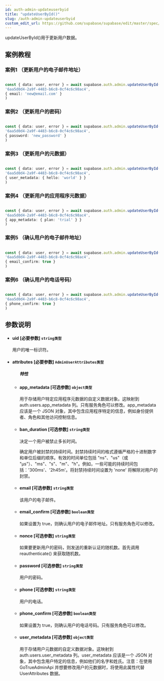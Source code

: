 ```yaml
---
id: auth-admin-updateuserbyid
title: "updateUserById()"
slug: /auth-admin-updateuserbyid
custom_edit_url: https://github.com/supabase/supabase/edit/master/spec/supabase_js_v2.yml
---
```



updateUserById()用于更新用户数据。

## 案例教程

### 案例1 （更新用户的电子邮件地址）

<Tabs scrollable size="small" type="underlined" defaultActiveId="demo2">

<TabPanel id="demo2" label="使用方法">

  ```ts
                                                                                
const { data: user, error } = await supabase.auth.admin.updateUserById(
  '6aa5d0d4-2a9f-4483-b6c8-0cf4c6c98ac4',
  { email: 'new@email.com' }
)
  ```

</TabPanel>
</Tabs>

### 案例2 （更新用户的密码）

<Tabs scrollable size="small" type="underlined" defaultActiveId="demo2">

<TabPanel id="demo2" label="使用方法">

  ```ts
                                                                                
const { data: user, error } = await supabase.auth.admin.updateUserById(
  '6aa5d0d4-2a9f-4483-b6c8-0cf4c6c98ac4',
  { password: 'new_password' }
)
  ```

</TabPanel>
</Tabs>

### 案例3 （更新用户的元数据）

<Tabs scrollable size="small" type="underlined" defaultActiveId="demo2">

<TabPanel id="demo2" label="使用方法">

  ```ts
                                                                                
const { data: user, error } = await supabase.auth.admin.updateUserById(
  '6aa5d0d4-2a9f-4483-b6c8-0cf4c6c98ac4',
  { user_metadata: { hello: 'world' } }
)
  ```

</TabPanel>
</Tabs>

### 案例4 （更新用户的应用程序元数据）

<Tabs scrollable size="small" type="underlined" defaultActiveId="demo2">

<TabPanel id="demo2" label="使用方法">

  ```ts
                                                                                
const { data: user, error } = await supabase.auth.admin.updateUserById(
  '6aa5d0d4-2a9f-4483-b6c8-0cf4c6c98ac4',
  { app_metadata: { plan: 'trial' } }
)
  ```

</TabPanel>
</Tabs>

### 案例5 （确认用户的电子邮件地址）

<Tabs scrollable size="small" type="underlined" defaultActiveId="demo2">

<TabPanel id="demo2" label="使用方法">

  ```ts
                                                                                
const { data: user, error } = await supabase.auth.admin.updateUserById(
  '6aa5d0d4-2a9f-4483-b6c8-0cf4c6c98ac4',
  { email_confirm: true }
)
  ```

</TabPanel>
</Tabs>

### 案例6 （确认用户的电话号码）

<Tabs scrollable size="small" type="underlined" defaultActiveId="demo2">

<TabPanel id="demo2" label="使用方法">

  ```ts
                                                                                
const { data: user, error } = await supabase.auth.admin.updateUserById(
  '6aa5d0d4-2a9f-4483-b6c8-0cf4c6c98ac4',
  { phone_confirm: true }
)
  ```

</TabPanel>
</Tabs>



## 参数说明


<ul className="method-list-group">
  

<li className="method-list-item">
  <h4 className="method-list-item-label">
    <span className="method-list-item-label-name">
      uid
    </span>
    <span className="method-list-item-label-badge required">
      [必要参数]
    </span>
    <span className="method-list-item-validation">
      <code>string类型</code>
    </span>
  </h4>
  <div class="method-list-item-description">


用户的唯一标识符。

  </div>
  
</li>



<li className="method-list-item">
  <h4 className="method-list-item-label">
    <span className="method-list-item-label-name">
      attributes
    </span>
    <span className="method-list-item-label-badge required">
      [必要参数]
    </span>
    <span className="method-list-item-validation">
      <code>AdminUserAttributes类型</code>
    </span>
  </h4>
  
<ul className="method-list-group">
  <h5 class="method-list-title method-list-title-isChild expanded">特性</h5>

<li className="method-list-item">
  <h4 className="method-list-item-label">
    <span className="method-list-item-label-name">
      app_metadata
    </span>
    <span className="method-list-item-label-badge false">
      [可选参数]
    </span>
    <span className="method-list-item-validation">
      <code>object类型</code>
    </span>
  </h4>
  <div class="method-list-item-description">

用于存储用户特定应用程序元数据的自定义数据对象。这映射到 auth.users.app_metadata 列。只有服务角色可以修改。app_metadata 应该是一个 JSON 对象，其中包含应用程序特定的信息，例如身份提供者、角色和其他访问控制信息。
  
  </div>
  
</li>


<li className="method-list-item">
  <h4 className="method-list-item-label">
    <span className="method-list-item-label-name">
      ban_duration
    </span>
    <span className="method-list-item-label-badge false">
      [可选参数]
    </span>
    <span className="method-list-item-validation">
      <code>string类型</code>
    </span>
  </h4>
  <div class="method-list-item-description">

决定一个用户被禁止多长时间。

确定用户被封禁的持续时间。封禁持续时间的格式遵循严格的十进制数字和单位后缀的顺序。有效的时间单位包括 "ns"、"us"（或 "µs"）、"ms"、"s"、"m"、"h"。例如，一些可能的持续时间包括：'300ms'、'2h45m'。将封禁持续时间设置为 'none' 将解除对用户的封禁。

  </div>
  
</li>


<li className="method-list-item">
  <h4 className="method-list-item-label">
    <span className="method-list-item-label-name">
      email
    </span>
    <span className="method-list-item-label-badge false">
      [可选参数]
    </span>
    <span className="method-list-item-validation">
      <code>string类型</code>
    </span>
  </h4>
  <div class="method-list-item-description">

该用户的电子邮件。

  </div>
  
</li>


<li className="method-list-item">
  <h4 className="method-list-item-label">
    <span className="method-list-item-label-name">
      email_confirm
    </span>
    <span className="method-list-item-label-badge false">
      [可选参数]
    </span>
    <span className="method-list-item-validation">
      <code>boolean类型</code>
    </span>
  </h4>
  <div class="method-list-item-description">

如果设置为 true，则确认用户的电子邮件地址。只有服务角色可以修改。

  </div>
  
</li>



<li className="method-list-item">
  <h4 className="method-list-item-label">
    <span className="method-list-item-label-name">
      nonce
    </span>
    <span className="method-list-item-label-badge false">
      [可选参数]
    </span>
    <span className="method-list-item-validation">
      <code>string类型</code>
    </span>
  </h4>
  <div class="method-list-item-description">

如果要更新用户的密码，则发送的重新认证的随机数。首先调用 reauthenticate() 来获取随机数。

  </div>
  
</li>





<li className="method-list-item">
  <h4 className="method-list-item-label">
    <span className="method-list-item-label-name">
      password
    </span>
    <span className="method-list-item-label-badge false">
      [可选参数]
    </span>
    <span className="method-list-item-validation">
      <code>string类型</code>
    </span>
  </h4>
  <div class="method-list-item-description">

用户的密码。

  </div>
  
</li>


<li className="method-list-item">
  <h4 className="method-list-item-label">
    <span className="method-list-item-label-name">
      phone
    </span>
    <span className="method-list-item-label-badge false">
      [可选参数]
    </span>
    <span className="method-list-item-validation">
      <code>string类型</code>
    </span>
  </h4>
  <div class="method-list-item-description">

用户的电话。

  </div>
  
</li>


<li className="method-list-item">
  <h4 className="method-list-item-label">
    <span className="method-list-item-label-name">
      phone_confirm
    </span>
    <span className="method-list-item-label-badge false">
      [可选参数]
    </span>
    <span className="method-list-item-validation">
      <code>boolean类型</code>
    </span>
  </h4>
  <div class="method-list-item-description">

如果设置为 true，则确认用户的电话号码。只有服务角色可以修改。

  </div>
  
</li>


<li className="method-list-item">
  <h4 className="method-list-item-label">
    <span className="method-list-item-label-name">
      user_metadata
    </span>
    <span className="method-list-item-label-badge false">
      [可选参数]
    </span>
    <span className="method-list-item-validation">
      <code>object类型</code>
    </span>
  </h4>
  <div class="method-list-item-description">

用于存储用户元数据的自定义数据对象。这映射到 auth.users.user_metadata 列。user_metadata 应该是一个 JSON 对象，其中包含用户特定的信息，例如他们的名字和姓氏。注意：在使用 GoTrueAdminApi 并想要修改用户的元数据时，将使用此属性代替 UserAttributes 数据。

  </div>
  
</li>

</ul>

</li>

</ul>












